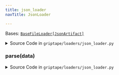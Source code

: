 ```yaml
---
title: json_loader
navTitle: JsonLoader

---
```


<span id="griptape.loaders.json_loader.JsonLoader"></span>

Bases:
 [`BaseFileLoader[JsonArtifact]`](./#griptape.loaders.BaseFileLoader "BaseFileLoader (griptape.loaders.BaseFileLoader)")

<details><summary>Source Code in <code>griptape&#47;loaders&#47;json_loader.py</code></summary>

```python
@define
class JsonLoader(BaseFileLoader[JsonArtifact]):
    def parse(self, data: bytes) -> JsonArtifact:
        return JsonArtifact(json.loads(data), encoding=self.encoding)
```

</details>

<span id="griptape.loaders.json_loader.JsonLoader.parse"></span>

### parse(data)

<details><summary>Source Code in <code>griptape&#47;loaders&#47;json_loader.py</code></summary>

```python
def parse(self, data: bytes) -> JsonArtifact:
    return JsonArtifact(json.loads(data), encoding=self.encoding)
```

</details>
